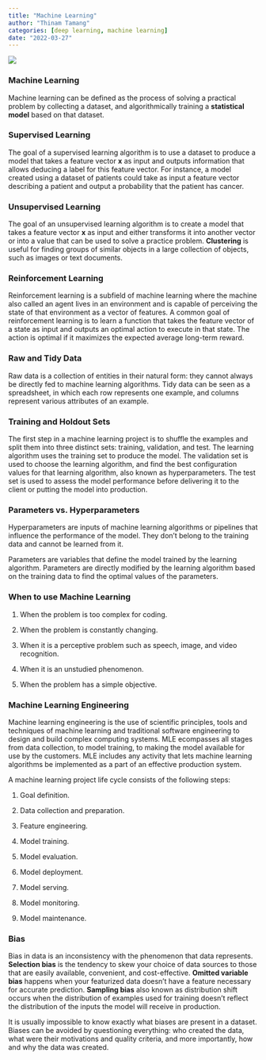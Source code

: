 ---
title: "Machine Learning"
author: "Thinam Tamang"
categories: [deep learning, machine learning]
date: "2022-03-27"
---

![](./ML.jpg)

### **Machine Learning**

Machine learning can be defined as the process of solving a practical problem by collecting a dataset, and algorithmically training a **statistical model** based on that dataset.

### **Supervised Learning**

The goal of a supervised learning algorithm is to use a dataset to produce a model that takes a feature vector **x** as input and outputs information that allows deducing a label for this feature vector. For instance, a model created using a dataset of patients could take as input a feature vector describing a patient and output a probability that the patient has cancer.

### **Unsupervised Learning**

The goal of an unsupervised learning algorithm is to create a model that takes a feature vector **x** as input and either transforms it into another vector or into a value that can be used to solve a practice problem. **Clustering** is useful for finding groups of similar objects in a large collection of objects, such as images or text documents.

### **Reinforcement Learning**

Reinforcement learning is a subfield of machine learning where the machine also called an agent lives in an environment and is capable of perceiving the state of that environment as a vector of features. A common goal of reinforcement learning is to learn a function that takes the feature vector of a state as input and outputs an optimal action to execute in that state. The action is optimal if it maximizes the expected average long-term reward.

### **Raw and Tidy Data**

Raw data is a collection of entities in their natural form: they cannot always be directly fed to machine learning algorithms. Tidy data can be seen as a spreadsheet, in which each row represents one example, and columns represent various attributes of an example.

### **Training and Holdout Sets**

The first step in a machine learning project is to shuffle the examples and split them into three distinct sets: training, validation, and test. The learning algorithm uses the training set to produce the model. The validation set is used to choose the learning algorithm, and find the best configuration values for that learning algorithm, also known as hyperparameters. The test set is used to assess the model performance before delivering it to the client or putting the model into production.

### **Parameters vs. Hyperparameters**

Hyperparameters are inputs of machine learning algorithms or pipelines that influence the performance of the model. They don’t belong to the training data and cannot be learned from it.

Parameters are variables that define the model trained by the learning algorithm. Parameters are directly modified by the learning algorithm based on the training data to find the optimal values of the parameters.

### **When to use Machine Learning**

1.  When the problem is too complex for coding.

2.  When the problem is constantly changing.

3.  When it is a perceptive problem such as speech, image, and video recognition.

4.  When it is an unstudied phenomenon.

5.  When the problem has a simple objective.

### **Machine Learning Engineering**

Machine learning engineering is the use of scientific principles, tools and techniques of machine learning and traditional software engineering to design and build complex computing systems. MLE ecompasses all stages from data collection, to model training, to making the model available for use by the customers. MLE includes any activity that lets machine learning algorithms be implemented as a part of an effective production system.

A machine learning project life cycle consists of the following steps:

1.  Goal definition.

2.  Data collection and preparation.

3.  Feature engineering.

4.  Model training.

5.  Model evaluation.

6.  Model deployment.

7.  Model serving.

8.  Model monitoring.

9.  Model maintenance.

### **Bias**

Bias in data is an inconsistency with the phenomenon that data represents. **Selection bias** is the tendency to skew your choice of data sources to those that are easily available, convenient, and cost-effective. **Omitted variable bias** happens when your featurized data doesn’t have a feature necessary for accurate prediction. **Sampling bias** also known as distribution shift occurs when the distribution of examples used for training doesn’t reflect the distribution of the inputs the model will receive in production.

It is usually impossible to know exactly what biases are present in a dataset. Biases can be avoided by questioning everything: who created the data, what were their motivations and quality criteria, and more importantly, how and why the data was created.
